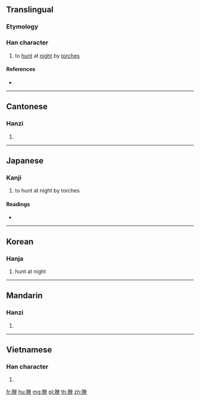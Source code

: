 ==Translingual==

===Etymology===
{{Han compound|犬|尞|c1=s|c2=p|t1=beast|ls=psc}}

===Han character===
{{Han char|rn=94|rad=犬|as=12|sn=15|four=44296|canj=KHKCF|ids=⿰犭尞}}

# to [[hunt]] at [[night]] by [[torch]]es

====References====
* {{Han ref|kx=0718.290|dkj=20692|dj=1130.070|hdz=21368.030|uh=7360|ud=29536|bh=E679|bd=59001}}

----

==Cantonese==

===Hanzi===
{{yue-hanzi|jyut=[[liu4]], [[lou5]]|y=liu4, lou5}}

# {{defn|lang=yue|sort=犬12}}

----

==Japanese==

===Kanji===
{{ja-kanji|grade=|rs=犬12}}

# to hunt at night by torches

====Readings====
* {{ja-readings|on=[[りょう]] (ryō), [[ろう]] (rō), [[とう]] (tō)|kun=[[かり]] (kari)}}

----

==Korean==

===Hanja===
{{ko-hanja|hangeul=[[료]], [[요]]|eumhun=|rv=ryo, yo|mr=ryo, yo|y=lyo, yo}}

# hunt at night

----

==Mandarin==

===Hanzi===
{{cmn-hanzi|pin=[[lǎo]] ([[lao3]]), [[liáo]] ([[liao2]])|wg=lao<sup>3</sup>, liao<sup>2</sup>}}

# {{defn|lang=cmn|sort=犬12}}

----

==Vietnamese==

===Han character===
{{vi-hantu|[[lão]], [[liêu]]|rs=犬12}}

# {{defn|vi}}

[[fr:獠]]
[[hu:獠]]
[[mg:獠]]
[[pl:獠]]
[[th:獠]]
[[zh:獠]]